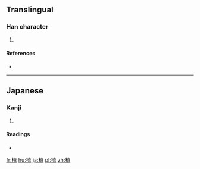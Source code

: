==Translingual==

===Han character===
{{Han char|rn=75|rad=木|as=12|sn=16|four=|canj=DGRR}}

# {{defn|Han|sort=木12}}

====References====
* {{Han ref|kx=0555.311|dkj=15623|hdz=21287.041|uh=6A72|ud=27250}}

----

==Japanese==

===Kanji===
{{ja-kanji|grade=|rs=木12}}

# {{defn|lang=ja|sort=木12}}

====Readings====
* {{ja-readings|on=|kun=[[ずさ]] (zusa)}}

[[fr:橲]]
[[hu:橲]]
[[ja:橲]]
[[pl:橲]]
[[zh:橲]]